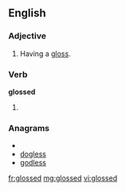 ==English==

===Adjective===
{{en-adj|-}}

#Having a [[gloss]].

===Verb===
'''glossed'''

#{{past of|[[gloss]]}}

===Anagrams===
* {{alphagram|degloss}}
* [[dogless#English|dogless]]
* [[godless#English|godless]]

[[fr:glossed]]
[[mg:glossed]]
[[vi:glossed]]